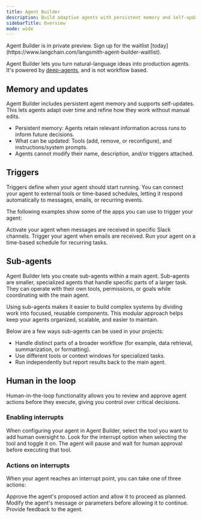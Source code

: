 ```yaml
---
title: Agent Builder
description: Build adaptive agents with persistent memory and self-updates to tools and instructions.
sidebarTitle: Overview
mode: wide
---
```


<Callout icon="wand-magic-sparkles" color="#2563EB" iconType="regular">
Agent Builder is in private preview. Sign up for the waitlist [today](https://www.langchain.com/langsmith-agent-builder-waitlist).
</Callout>

Agent Builder lets you turn natural-language ideas into production agents. It's powered by [deep-agents](https://github.com/langchain-ai/deepagents), and is not <Tooltip tip="Predetermined code paths that are designed to operate in a certain order.">workflow based</Tooltip>.

## Memory and updates

Agent Builder includes persistent agent memory and supports self-updates. This lets agents adapt over time and refine how they work without manual edits.

- Persistent memory: Agents retain relevant information across runs to inform future decisions.
- What can be updated: Tools (add, remove, or reconfigure), and instructions/system prompts.
- Agents cannot modify their name, description, and/or triggers attached.

## Triggers

Triggers define when your agent should start running. You can connect your agent to external tools or time-based schedules, letting it respond automatically to messages, emails, or recurring events.

The following examples show some of the apps you can use to trigger your agent:

<CardGroup cols={3}>
  <Card title="Slack" icon="slack">
    Activate your agent when messages are received in specific Slack channels.
  </Card>
  <Card title="Gmail" icon="envelope">
    Trigger your agent when emails are received.
  </Card>
  <Card title="Cron schedules" icon="clock">
    Run your agent on a time-based schedule for recurring tasks.
  </Card>
</CardGroup>

## Sub-agents

Agent Builder lets you create sub-agents within a main agent. Sub-agents are smaller, specialized agents that handle specific parts of a larger task. They can operate with their own tools, permissions, or goals while coordinating with the main agent.

Using sub-agents makes it easier to build complex systems by dividing work into focused, reusable components. This modular approach helps keep your agents organized, scalable, and easier to maintain.

Below are a few ways sub-agents can be used in your projects:

- Handle distinct parts of a broader workflow (for example, data retrieval, summarization, or formatting).
- Use different tools or context windows for specialized tasks.
- Run independently but report results back to the main agent.

## Human in the loop

Human-in-the-loop functionality allows you to review and approve agent actions before they execute, giving you control over critical decisions.

### Enabling interrupts

<Steps>
  <Step title="Select a tool">
    When configuring your agent in Agent Builder, select the tool you want to add human oversight to.
  </Step>
  <Step title="Enable interrupts">
    Look for the interrupt option when selecting the tool and toggle it on.
  </Step>
  <Step title="Agent pauses for approval">
    The agent will pause and wait for human approval before executing that tool.
  </Step>
</Steps>

### Actions on interrupts

When your agent reaches an interrupt point, you can take one of three actions:

<CardGroup cols={3}>
  <Card title="Accept" icon="check">
    Approve the agent's proposed action and allow it to proceed as planned.
  </Card>
  <Card title="Edit" icon="pen-to-square">
    Modify the agent's message or parameters before allowing it to continue.
  </Card>
  <Card title="Send feedback" icon="comment">
    Provide feedback to the agent.
  </Card>
</CardGroup>
